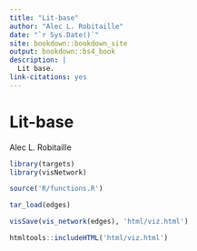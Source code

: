 ```yaml
--- 
title: "Lit-base"
author: "Alec L. Robitaille"
date: "`r Sys.Date()`"
site: bookdown::bookdown_site
output: bookdown::bs4_book
description: |
  Lit base.
link-citations: yes
---
```



# Lit-base
Alec L. Robitaille


```r
library(targets)
library(visNetwork)

source('R/functions.R')

tar_load(edges)

visSave(vis_network(edges), 'html/viz.html')

htmltools::includeHTML('html/viz.html')
```
